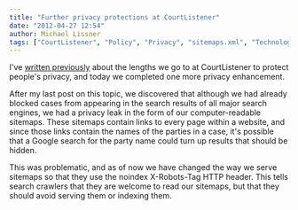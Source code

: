 ```yaml
---
title: "Further privacy protections at CourtListener"
date: "2012-04-27 12:54"
author: Michael Lissner
tags: ["CourtListener", "Policy", "Privacy", "sitemaps.xml", "Technology"]
---
```


I've [written
previously](http://michaeljaylissner.com/blog/respecting-privacy-while-providing-hundreds-of-thousands-of-public-documents)
about the lengths we go to at CourtListener to protect people's privacy,
and today we completed one more privacy enhancement.

After my last post on this topic, we discovered that although we had
already blocked cases from appearing in the search results of all major
search engines, we had a privacy leak in the form of our
computer-readable sitemaps. These sitemaps contain links to every page
within a website, and since those links contain the names of the parties
in a case, it's possible that a Google search for the party name could
turn up results that should be hidden.

This was problematic, and as of now we have changed the way we serve
sitemaps so that they use the noindex X-Robots-Tag HTTP header. This
tells search crawlers that they are welcome to read our sitemaps, but
that they should avoid serving them or indexing them.

